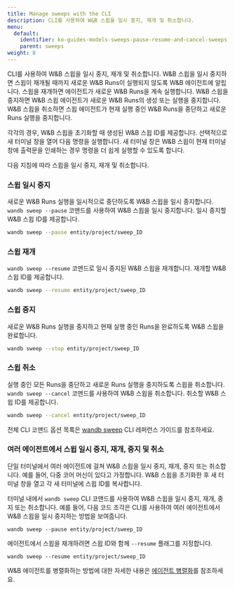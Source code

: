 ```yaml
---
title: Manage sweeps with the CLI
description: CLI를 사용하여 W&B 스윕을 일시 중지, 재개 및 취소합니다.
menu:
  default:
    identifier: ko-guides-models-sweeps-pause-resume-and-cancel-sweeps
    parent: sweeps
weight: 8
---
```


CLI를 사용하여 W&B 스윕을 일시 중지, 재개 및 취소합니다. W&B 스윕을 일시 중지하면 스윕이 재개될 때까지 새로운 W&B Runs이 실행되지 않도록 W&B 에이전트에 알립니다. 스윕을 재개하면 에이전트가 새로운 W&B Runs을 계속 실행합니다. W&B 스윕을 중지하면 W&B 스윕 에이전트가 새로운 W&B Runs의 생성 또는 실행을 중지합니다. W&B 스윕을 취소하면 스윕 에이전트가 현재 실행 중인 W&B Runs을 중단하고 새로운 Runs 실행을 중지합니다.

각각의 경우, W&B 스윕을 초기화할 때 생성된 W&B 스윕 ID를 제공합니다. 선택적으로 새 터미널 창을 열어 다음 명령을 실행합니다. 새 터미널 창은 W&B 스윕이 현재 터미널 창에 출력문을 인쇄하는 경우 명령을 더 쉽게 실행할 수 있도록 합니다.

다음 지침에 따라 스윕을 일시 중지, 재개 및 취소합니다.

### 스윕 일시 중지

새로운 W&B Runs 실행을 일시적으로 중단하도록 W&B 스윕을 일시 중지합니다. `wandb sweep --pause` 코맨드를 사용하여 W&B 스윕을 일시 중지합니다. 일시 중지할 W&B 스윕 ID를 제공합니다.

```bash
wandb sweep --pause entity/project/sweep_ID
```

### 스윕 재개

`wandb sweep --resume` 코맨드로 일시 중지된 W&B 스윕을 재개합니다. 재개할 W&B 스윕 ID를 제공합니다.

```bash
wandb sweep --resume entity/project/sweep_ID
```

### 스윕 중지

새로운 W&B Runs 실행을 중지하고 현재 실행 중인 Runs을 완료하도록 W&B 스윕을 완료합니다.

```bash
wandb sweep --stop entity/project/sweep_ID
```

### 스윕 취소

실행 중인 모든 Runs을 중단하고 새로운 Runs 실행을 중지하도록 스윕을 취소합니다. `wandb sweep --cancel` 코맨드를 사용하여 W&B 스윕을 취소합니다. 취소할 W&B 스윕 ID를 제공합니다.

```bash
wandb sweep --cancel entity/project/sweep_ID
```

전체 CLI 코맨드 옵션 목록은 [wandb sweep](/ko/ref/cli/wandb-sweep) CLI 레퍼런스 가이드를 참조하세요.

### 여러 에이전트에서 스윕 일시 중지, 재개, 중지 및 취소

단일 터미널에서 여러 에이전트에 걸쳐 W&B 스윕을 일시 중지, 재개, 중지 또는 취소합니다. 예를 들어, 다중 코어 머신이 있다고 가정합니다. W&B 스윕을 초기화한 후 새 터미널 창을 열고 각 새 터미널에 스윕 ID를 복사합니다.

터미널 내에서 `wandb sweep` CLI 코맨드를 사용하여 W&B 스윕을 일시 중지, 재개, 중지 또는 취소합니다. 예를 들어, 다음 코드 조각은 CLI를 사용하여 여러 에이전트에서 W&B 스윕을 일시 중지하는 방법을 보여줍니다.

```
wandb sweep --pause entity/project/sweep_ID
```

에이전트에서 스윕을 재개하려면 스윕 ID와 함께 `--resume` 플래그를 지정합니다.

```
wandb sweep --resume entity/project/sweep_ID
```

W&B 에이전트를 병렬화하는 방법에 대한 자세한 내용은 [에이전트 병렬화](/ko/./parallelize-agents)를 참조하세요.

